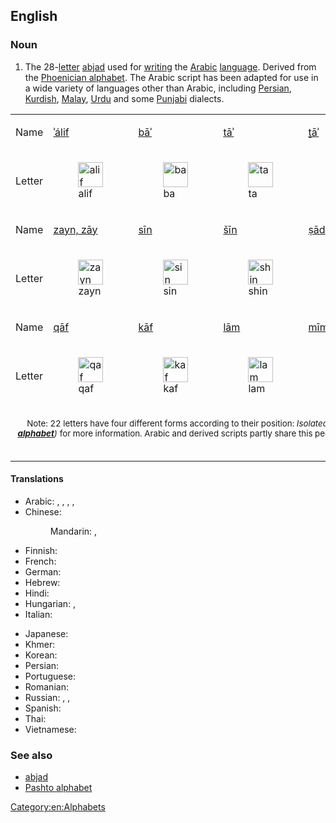 ==English==
{{rfd|en}}

{{wikipedia}}

===Noun===
{{en-noun}}

# The 28-[[letter]] [[abjad]] used for [[writing]] the [[Arabic]] [[language]]. Derived from the [[Phoenician alphabet]]. The Arabic script has been adapted for use in a wide variety of languages other than Arabic, including [[Persian]], [[Kurdish]], [[Malay]], [[Urdu]] and some [[Punjabi]] dialects.

{| align="center" border="1" cellpadding="2" cellspacing="0"
| bgcolor="#dfeff7" | Name
| bgcolor="#dfeff7" | [[ا|ʾálif]]
| bgcolor="#dfeff7" | [[ب|bāʾ]]
| bgcolor="#dfeff7" | [[ت|tāʾ]]
| bgcolor="#dfeff7" | [[ث|ṯāʾ]]
| bgcolor="#dfeff7" | [[ج|jīm]]
| bgcolor="#dfeff7" | [[ح|ḥāʾ]]
| bgcolor="#dfeff7" | [[خ|xāʾ]]
| bgcolor="#dfeff7" | [[د|dāl]]
| bgcolor="#dfeff7" | [[ذ|ḏāl]]
| bgcolor="#dfeff7" | [[ر|rāʾ]]
|- valign="top"
| bgcolor="#dfeff7" | Letter
| [[File:1alif.PNG|40px|alif]]
| [[File:1ba.PNG|40px|ba]]
| [[File:1ta.PNG|40px|ta]]
| [[File:1tha.PNG|40px|tha]]
| [[File:1jim.PNG|40px|jim]]
| [[File:1ha.PNG|40px|ha]]
| [[File:1kha.PNG|40px|kha]]
| [[File:1dal.PNG|40px|dal]]
| [[File:1dhal.PNG|40px|dhal]]
| [[File:1ra.PNG|40px|ra]]
|-
| bgcolor="#dfeff7" | Name
| bgcolor="#dfeff7" | [[ز|zayn, zāy]]
| bgcolor="#dfeff7" | [[س|sīn]]
| bgcolor="#dfeff7" | [[ش|šīn]]
| bgcolor="#dfeff7" | [[ص|ṣād]]
| bgcolor="#dfeff7" | [[ض|ḍād]]
| bgcolor="#dfeff7" | [[ط|ṭāʾ]]
| bgcolor="#dfeff7" | [[ظ|ẓāʾ]]
| bgcolor="#dfeff7" | [[ع|ʿayn]]
| bgcolor="#dfeff7" | [[غ|ġayn]]
| bgcolor="#dfeff7" | [[ف|fāʾ]]
|- valign="top"
| bgcolor="#dfeff7" | Letter
| [[File:1zayn.PNG|40px|zayn]]
| [[File:1sin.PNG|40px|sin]]
| [[File:1shin.PNG|40px|shin]]
| [[File:1Sad.PNG|40px|Sad]]
| [[File:1Dad.PNG|40px|Dhad]]
| [[File:1Taa.PNG|40px|Ta]]
| [[File:1Za.PNG|40px|Za]]
| [[File:1ayn.PNG|40px|ayn]]
| [[File:1ghayn.PNG|40px|ghayn]]
| [[File:1fa.PNG|40px|fa]]
|-
| bgcolor="#dfeff7" | Name
| bgcolor="#dfeff7" | [[ق|qāf]]
| bgcolor="#dfeff7" | [[ك|kāf]]
| bgcolor="#dfeff7" | [[ل|lām]]
| bgcolor="#dfeff7" | [[م|mīm]]
| bgcolor="#dfeff7" | [[ن|nūn]]
| bgcolor="#dfeff7" | [[ه|hāʾ]]
| bgcolor="#dfeff7" | [[و|wāw]]
| bgcolor="#dfeff7" | [[ى|yāʾ]]
| bgcolor="#dfeff7" | &nbsp;
| bgcolor="#dfeff7" | &nbsp;
|- valign="top"
| bgcolor="#dfeff7" | Letter
| [[File:1qaf.PNG|40px|qaf]]
| [[File:1kaf.PNG|40px|kaf]]
| [[File:1lam.PNG|40px|lam]]
| [[File:1mim.PNG|40px|mim]]
| [[File:1nun.PNG|40px|nun]]
| [[File:1haa.PNG|40px|ha]]
| [[File:1waw.PNG|40px|waw]]
| [[File:1ya.PNG|40px|ya]]
| &nbsp;
| &nbsp;
|-
| colspan=11 align="center" bgcolor="#dfeff7" | <small>Note: 22 letters have four different forms according to their position: ''Isolated, initial, medial, final''. '''ز''', '''ر''', '''ذ''', '''د''', '''ا''' and '''و''' have an identical initial and medial form, and cannot connect to the following letter (see ''Wikipedia: '''[[Arabic alphabet]]''')'' for more information. Arabic and derived scripts partly share this peculiarity with other [[abjad|abjads]] — see e.g. the Hebrew [[tsadi|ts]] ([[צ]]), which becomes [[ץ]] at the end of the word ''(called in that case [[סופית|sofiut]]: suffixes, endings)'', like four other letters.</small>
|}

====Translations====
{{trans-top|letters of the Arabic language}}
* Arabic: {{t|ar|حُرُوف اَلْهِجَاء|m}}, {{t|ar|أَبْجَدِيَّة عَرَبِيَّة|f|tr=ʾabjadiyya ʿarabiyya}}, {{t|ar|حُرُوف أَبْجَدِيَّة|m}}, {{t|ar|أَلِف بَاء|f}}, {{t|ar|أَلِفْبَاء|f}}
* Chinese:
*: Mandarin: {{t+|cmn|阿拉伯字母|tr=Ālābó zìmǔ|sc=Hani}}, {{t|cmn|阿拉伯文字|tr=Ālābó wénzì|sc=Hani}}
* Finnish: {{t|fi|[[arabialainen]] [[kirjoitus]]}}
* French: {{t+|fr|alphabet arabe|m}}
* German: {{t|de|arabisches Alphabet|n}}
* Hebrew: {{t|he|אלפבית ערבי|sc=Hebr}}
* Hindi: {{t|hi|अरबी लिपि|tr=arabī lipi|sc=Deva}}
* Hungarian: {{t|hu|arab ábécé}}, {{t|hu|arab írás}}
* Italian: {{t|it|alfabeto arabo|m}}
{{trans-mid}}
* Japanese: {{t+|ja|アラビア文字|tr=Arabia-moji|sc=Jpan}}
* Khmer: {{t|km|អក្សរអារ៉ាប់|tr=aksɑɑ aarap|sc=Khmr}}
* Korean: {{t+|ko|^아랍 문자}}
* Persian: {{t|fa|خط عربی|sc=fa-Arab}}
* Portuguese: {{t+|pt|alfabeto árabe|m}}
* Romanian: {{t|ro|alfabet arab|n}}
* Russian: {{t|ru|[[арабский|ара́бское]] [[письмо́]]|n}}, {{t|ru|[[ара́бский]] [[алфави́т]]|m}}, {{t+|ru|ара́бица|f}}
* Spanish: {{t|es|alfabeto árabe|m}}
* Thai: {{t|th|อักษรอาหรับ|tr=àksŏn aaràp}}
* Vietnamese: {{t|vi|bảng chữ cái Ả Rập}}
{{trans-bottom}}

===See also===
* [[abjad]]
* [[Pashto alphabet]]

[[Category:en:Alphabets]]